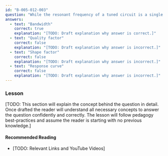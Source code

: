 ```yaml
---
id: "B-005-012-003"
question: "While the resonant frequency of a tuned circuit is a single frequency, the effect of resonance is significant over a certain range of frequencies. What is this range called?"
answers:
  - text: "Bandwidth"
    correct: true
    explanation: "[TODO: Draft explanation why answer is correct.]"
  - text: "Quality factor"
    correct: false
    explanation: "[TODO: Draft explanation why answer is incorrect.]"
  - text: "Shape factor"
    correct: false
    explanation: "[TODO: Draft explanation why answer is incorrect.]"
  - text: "Response curve"
    correct: false
    explanation: "[TODO: Draft explanation why answer is incorrect.]"
---
```


### Lesson

[TODO: This section will explain the concept behind the question in detail. Once drafted the reader will understand all necessary concepts to answer the question confidently and correctly. The lesson will follow pedagogy best-practices and assume the reader is starting with no previous knowledge.]

#### Recommended Reading

- [TODO: Relevant Links and YouTube Videos]
